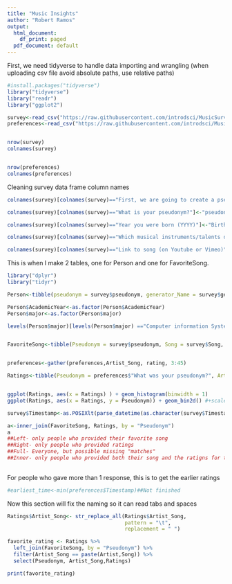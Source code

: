 ```yaml
---
title: "Music Insights"
author: "Robert Ramos"
output:
  html_document:
    df_print: paged
  pdf_document: default
---
```


First, we need tidyverse to handle data importing and wrangling
(when uploading csv file avoid absolute paths, use relative paths)
```r
#install.packages("tidyverse")
library("tidyverse")
library("readr")
library("ggplot2")

survey<-read_csv("https://raw.githubusercontent.com/introdsci/MusicSurvey/master/music-survey.csv")
preferences<-read_csv("https://raw.githubusercontent.com/introdsci/MusicSurvey/master/preferences-survey.csv")


nrow(survey)
colnames(survey)


nrow(preferences)
colnames(preferences)
```

Cleaning survey data frame column names
```r
colnames(survey)[colnames(survey)=="First, we are going to create a pseudonym for you to keep this survey anonymous (more or less). Which pseudonym generator would you prefer?"]<-"generator_name"

colnames(survey)[colnames(survey)=="What is your pseudonym?"]<-"pseudonym"

colnames(survey)[colnames(survey)=="Year you were born (YYYY)"]<-"Birth_Year"

colnames(survey)[colnames(survey)=="Which musical instruments/talents do you play? (Select all that apply)"]<-"Musical_Talents"

colnames(survey)[colnames(survey)=="Link to song (on Youtube or Vimeo)"]<-"Link"
```

This is when I make 2 tables, one for Person and one for FavoriteSong.
```r
library("dplyr")
library("tidyr")

Person<-tibble(pseudonym = survey$pseudonym, generator_Name = survey$generator_name, Sex = survey$Sex, major = survey$Major, AcademicYear = survey$"Academic Year", Birth_Year = survey$Birth_Year)

Person$AcademicYear<-as.factor(Person$AcademicYear)
Person$major<-as.factor(Person$major)

levels(Person$major)[levels(Person$major) =="Computer information Systems"] <- "Computer Information Systems"


FavoriteSong<-tibble(Pseudonym = survey$pseudonym, Song = survey$Song, Artist = survey$Artist, Link = survey$Link)


preferences<-gather(preferences,Artist_Song, rating, 3:45)

Ratings<-tibble(Pseudonym = preferences$"What was your pseudonym?", Artist_Song = preferences$Artist_Song, Ratings = preferences$rating)


ggplot(Ratings, aes(x = Ratings) ) + geom_histogram(binwidth = 1)
ggplot(Ratings, aes(x = Ratings, y = Pseudonym)) + geom_bin2d() #+scale_x_discrete(limits = c())
```


```r
survey$Timestamp<-as.POSIXlt(parse_datetime(as.character(survey$Timestamp),format = "%y/%m/%d %H:%M:%S"))

```


```r
a<-inner_join(FavoriteSong, Ratings, by = "Pseudonym")
a
##Left- only people who provided their favorite song
##Right- only people who provided ratings
##Full- Everyone, but possible missing "matches"
##Inner- only people who provided both their song and the ratigns for the songs
 
```

For people who gave more than 1 response, this is to get the earlier ratings
```r
#earliest_time<-min(preferences$Timestamp)##Not finished


```

Now this section will fix the naming so it can read tabs and spaces
```r
Ratings$Artist_Song<- str_replace_all(Ratings$Artist_Song,
                                      pattern = "\t",
                                      replacement = " ")

favorite_rating <- Ratings %>%
  left_join(FavoriteSong, by = "Pseudonym") %>%
  filter(Artist_Song == paste(Artist,Song)) %>%
  select(Pseudonym, Artist_Song,Ratings)

print(favorite_rating)

```
